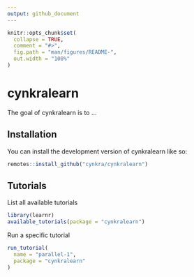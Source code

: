 ```yaml
---
output: github_document
---
```


<!-- README.md is generated from README.Rmd. Please edit that file -->

```r
knitr::opts_chunk$set(
  collapse = TRUE,
  comment = "#>",
  fig.path = "man/figures/README-",
  out.width = "100%"
)
```

# cynkralearn

<!-- badges: start -->
<!-- badges: end -->

The goal of cynkralearn is to ...

## Installation

You can install the development version of cynkralearn like so:

``` r
remotes::install_github("cynkra/cynkralearn")
```

## Tutorials

List all available tutorials

```r
library(learnr)
available_tutorials(package = "cynkralearn")
```

Run a specific tutorial

```r
run_tutorial(
  name = "parallel-1",
  package = "cynkralearn"
)
```

